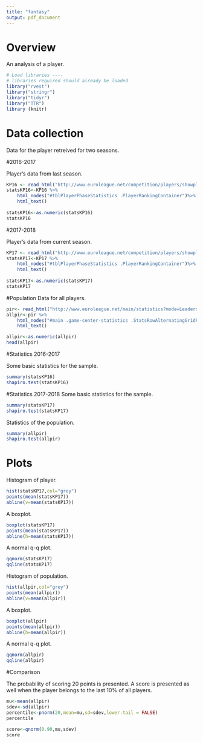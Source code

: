 ```yaml
---
title: "fantasy"
output: pdf_document
---
```


# Overview

An analysis of a player.

```r
# Load libraries ----
# libraries required should already be loaded
library("rvest")
library("stringr")
library("tidyr")
library("TTR")
library (knitr)

```


# Data collection

Data for the player retreived for two seasons.

#2016-2017

Player's data from last season.
```r
KP16 <- read_html("http://www.euroleague.net/competition/players/showplayer?pcode=001255&seasoncode=E2016")
statsKP16<-KP16 %>%
    html_nodes("#tblPlayerPhaseStatistics .PlayerRankingContainer")%>%
    html_text() 
    
statsKP16<-as.numeric(statsKP16)
statsKP16


```

#2017-2018

Player's data from current season.
```r
KP17 <- read_html("http://www.euroleague.net/competition/players/showplayer?pcode=001255&seasoncode=E2017")
statsKP17<-KP17 %>%
    html_nodes("#tblPlayerPhaseStatistics .PlayerRankingContainer")%>%
    html_text() 
    
statsKP17<-as.numeric(statsKP17)
statsKP17


```


#Population
Data for all players.

```r
pir<- read_html("http://www.euroleague.net/main/statistics?mode=Leaders&entity=Players&seasonmode=Single&seasoncode=E2017&cat=Valuation&agg=Accumulated")
allpir<-pir %>%
    html_nodes("#main .game-center-statistics .StatsRowAlternatingGridResults td:nth-child(6)")%>%
    html_text() 

allpir<-as.numeric(allpir)
head(allpir)

```



#Statistics 2016-2017

Some basic statistics for the sample.


```r

summary(statsKP16)
shapiro.test(statsKP16)
```

#Statistics 2017-2018
Some basic statistics for the sample.


```r

summary(statsKP17)
shapiro.test(statsKP17)
```

Statistics of the population.

```r

summary(allpir)
shapiro.test(allpir)
```


# Plots

Histogram of player.

```r
hist(statsKP17,col="grey")
points(mean(statsKP17))
abline(v=mean(statsKP17))
```

A boxplot.

```r
boxplot(statsKP17)
points(mean(statsKP17))
abline(h=mean(statsKP17))
```

A normal q-q plot.

```r
qqnorm(statsKP17)
qqline(statsKP17)

```

Histogram of population.

```r
hist(allpir,col="grey")
points(mean(allpir))
abline(v=mean(allpir))
```

A boxplot.

```r
boxplot(allpir)
points(mean(allpir))
abline(h=mean(allpir))
```

A normal q-q plot.

```r
qqnorm(allpir)
qqline(allpir)

```
#Comparison

The probability of scoring 20 points is presented. A score is presented as well when the player belongs to the last 10% of all players.

```r
mu<-mean(allpir)
sdev<-sd(allpir)
percentile<-pnorm(20,mean=mu,sd=sdev,lower.tail = FALSE)
percentile

score<-qnorm(0.90,mu,sdev)
score

```

